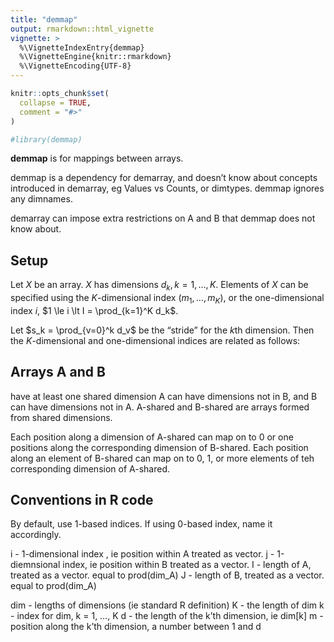 ```yaml
---
title: "demmap"
output: rmarkdown::html_vignette
vignette: >
  %\VignetteIndexEntry{demmap}
  %\VignetteEngine{knitr::rmarkdown}
  %\VignetteEncoding{UTF-8}
---
```


```r
knitr::opts_chunk$set(
  collapse = TRUE,
  comment = "#>"
)
```

```r
#library(demmap)
```



**demmap** is for mappings between arrays.

demmap is a dependency for demarray, and doesn't know about concepts introduced in demarray, eg Values vs Counts, or dimtypes. demmap ignores any dimnames.

demarray can impose extra restrictions on A and B that demmap does not know about.

## Setup

Let $X$ be an array. $X$ has dimensions $d_k, k = 1, \dots, K$. Elements of $X$ can be specified using the $K$-dimensional index $(m_1, \dots, m_K)$, or the one-dimensional index $i$, $1 \le i \lt I = \prod_{k=1}^K d_k$.

Let $s_k = \prod_{v=0}^k d_v$ be the "stride" for the $k$th dimension. Then the $K$-dimensional and one-dimensional indices are related as follows:
\begin{equation}
  i - 1 = \sum_{k=1}^K s_k (m_k - 1).
\end{equation}



## Arrays A and B

have at least one shared dimension
A can have dimensions not in B, and B can have dimensions not in A.
A-shared and B-shared are arrays formed from shared dimensions.



Each position along a dimension of A-shared can map on to 0 or one positions along the corresponding dimension of B-shared. Each position along an element of B-shared can map on to 0, 1, or more elements of teh corresponding dimension of A-shared.




## Conventions in R code

By default, use 1-based indices. If using 0-based index, name it accordingly.


i - 1-dimensional index , ie position within A treated as vector. 
j - 1-diemnsional index, ie position within B treated as a vector.
I - length of A, treated as a vector. equal to prod(dim_A)
J - length of B, treated as a vector. equal to prod(dim_A)

dim - lengths of dimensions (ie standard R definition)
K - the length of dim
k - index for dim, k = 1, ..., K
d - the length of the k'th dimension, ie dim[k]
m - position along the k'th dimension, a number between 1 and d

## 

